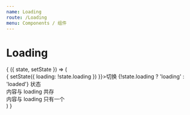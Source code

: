 ```yaml
---
name: Loading
route: /Loading
menu: Components / 组件
---
```



# Loading

<PropsTable of={Loading} />

<Playground>
  <State initial={{ loading: false }}>
    {
      ({ state, setState }) => (
        <div>
          <span className={"btn flat mb10 " + (state.loading ? 'theme' : 'red')} onClick={e => {
            setState({
              loading: !state.loading
            })
          }}>切换 {!state.loading ? 'loading' : 'loaded'} 状态</span>
          <Loading loading={state.loading} inrow={true}>
            <div style={{backgroundColor: '#f9f9f9', padding: 20}}>
              内容与 loading 共存
            </div>
          </Loading>
          <Loading loading={state.loading} inrow={false}>
            <div style={{backgroundColor: '#f9f9f9', padding: 20}}>
              内容与 loading 只有一个
            </div>
          </Loading>
        </div>
      )
    }
  </State>
</Playground>
